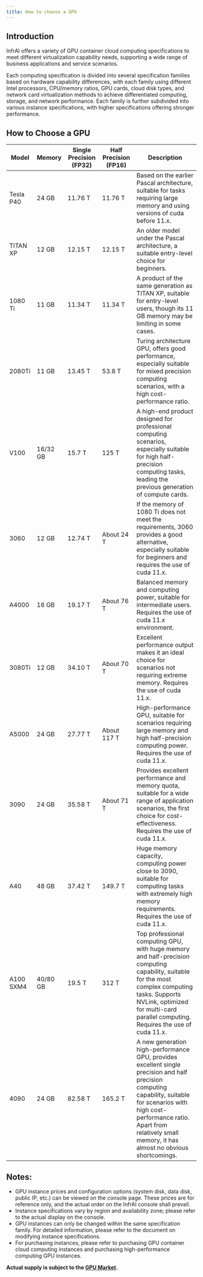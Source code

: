 ```yaml
---
title: How to choose a GPU
---
```


## Introduction

InfrAI offers a variety of GPU container cloud computing specifications to meet different virtualization capability needs, supporting a wide range of business applications and service scenarios.

Each computing specification is divided into several specification families based on hardware capability differences, with each family using different Intel processors, CPU/memory ratios, GPU cards, cloud disk types, and network card virtualization methods to achieve differentiated computing, storage, and network performance. Each family is further subdivided into various instance specifications, with higher specifications offering stronger performance.

## How to Choose a GPU

| Model     | Memory   | Single Precision (FP32) | Half Precision (FP16) | Description                                                                                                                                                                                                                                             |
| --------- | -------- | ----------------------- | --------------------- | ------------------------------------------------------------------------------------------------------------------------------------------------------------------------------------------------------------------------------------------------------- |
| Tesla P40 | 24 GB    | 11.76 T                 | 11.76 T               | Based on the earlier Pascal architecture, suitable for tasks requiring large memory and using versions of cuda before 11.x.                                                                                                                             |
| TITAN XP  | 12 GB    | 12.15 T                 | 12.15 T               | An older model under the Pascal architecture, a suitable entry-level choice for beginners.                                                                                                                                                              |
| 1080 Ti   | 11 GB    | 11.34 T                 | 11.34 T               | A product of the same generation as TITAN XP, suitable for entry-level users, though its 11 GB memory may be limiting in some cases.                                                                                                                    |
| 2080Ti    | 11 GB    | 13.45 T                 | 53.8 T                | Turing architecture GPU, offers good performance, especially suitable for mixed precision computing scenarios, with a high cost-performance ratio.                                                                                                      |
| V100      | 16/32 GB | 15.7 T                  | 125 T                 | A high-end product designed for professional computing scenarios, especially suitable for high half-precision computing tasks, leading the previous generation of compute cards.                                                                        |
| 3060      | 12 GB    | 12.74 T                 | About 24 T            | If the memory of 1080 Ti does not meet the requirements, 3060 provides a good alternative, especially suitable for beginners and requires the use of cuda 11.x.                                                                                         |
| A4000     | 16 GB    | 19.17 T                 | About 76 T            | Balanced memory and computing power, suitable for intermediate users. Requires the use of cuda 11.x environment.                                                                                                                                        |
| 3080Ti    | 12 GB    | 34.10 T                 | About 70 T            | Excellent performance output makes it an ideal choice for scenarios not requiring extreme memory. Requires the use of cuda 11.x.                                                                                                                        |
| A5000     | 24 GB    | 27.77 T                 | About 117 T           | High-performance GPU, suitable for scenarios requiring large memory and high half-precision computing power. Requires the use of cuda 11.x.                                                                                                             |
| 3090      | 24 GB    | 35.58 T                 | About 71 T            | Provides excellent performance and memory quota, suitable for a wide range of application scenarios, the first choice for cost-effectiveness. Requires the use of cuda 11.x.                                                                            |
| A40       | 48 GB    | 37.42 T                 | 149.7 T               | Huge memory capacity, computing power close to 3090, suitable for computing tasks with extremely high memory requirements. Requires the use of cuda 11.x.                                                                                               |
| A100 SXM4 | 40/80 GB | 19.5 T                  | 312 T                 | Top professional computing GPU, with huge memory and half-precision computing capability, suitable for the most complex computing tasks. Supports NVLink, optimized for multi-card parallel computing. Requires the use of cuda 11.x.                   |
| 4090      | 24 GB    | 82.58 T                 | 165.2 T               | A new generation high-performance GPU, provides excellent single precision and half precision computing capability, suitable for scenarios with high cost-performance ratio. Apart from relatively small memory, it has almost no obvious shortcomings. |

## Notes:

- GPU instance prices and configuration options (system disk, data disk, public IP, etc.) can be viewed on the console page. These prices are for reference only, and the actual order on the InfrAI console shall prevail.
- Instance specifications vary by region and availability zone; please refer to the actual display on the console.
- GPU instances can only be changed within the same specification family. For detailed information, please refer to the document on modifying instance specifications.
- For purchasing instances, please refer to purchasing GPU container cloud computing instances and purchasing high-performance computing GPU instances.

**Actual supply is subject to the [GPU Market](https://console.infrai.com/).**
